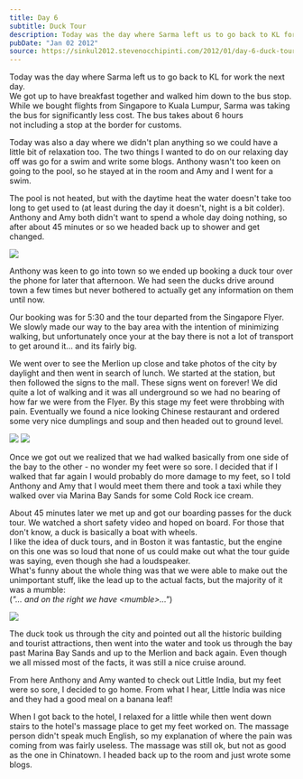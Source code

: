 ```yaml
---
title: Day 6
subtitle: Duck Tour
description: Today was the day where Sarma left us to go back to KL for work the next day.  We got up to have breakfast together and walked him down to ...
pubDate: "Jan 02 2012"
source: https://sinkul2012.stevenocchipinti.com/2012/01/day-6-duck-tour.html
---
```



Today was the day where Sarma left us to go back to KL for work the next day.  
We got up to have breakfast together and walked him down to the bus stop. While we bought flights from Singapore to Kuala Lumpur, Sarma was taking the bus for significantly less cost. The bus takes about 6 hours not including a stop at the border for customs.

Today was also a day where we didn't plan anything so we could have a little bit of relaxation too. The two things I wanted to do on our relaxing day off was go for a swim and write some blogs. Anthony wasn't too keen on going to the pool, so he stayed at in the room and Amy and I went for a swim.

The pool is not heated, but with the daytime heat the water doesn't take too long to get used to (at least during the day it doesn't, night is a bit colder). Anthony and Amy both didn't want to spend a whole day doing nothing, so after about 45 minutes or so we headed back up to shower and get changed.

<Img
  originalAspectRatio
  src="2011-singapore-kuala-lumpur/n9onq45zzy7rtlnp2zce.jpg"
/>

Anthony was keen to go into town so we ended up booking a duck tour over the phone for later that afternoon. We had seen the ducks drive around town a few times but never bothered to actually get any information on them until now.

Our booking was for 5:30 and the tour departed from the Singapore Flyer. We slowly made our way to the bay area with the intention of minimizing walking, but unfortunately once your at the bay there is not a lot of transport to get around it... and its fairly big.

We went over to see the Merlion up close and take photos of the city by daylight and then went in search of lunch. We started at the station, but then followed the signs to the mall. These signs went on forever! We did quite a lot of walking and it was all underground so we had no bearing of how far we were from the Flyer. By this stage my feet were throbbing with pain. Eventually we found a nice looking Chinese restaurant and ordered some very nice dumplings and soup and then headed out to ground level.

<Grid>
  <Img src="2011-singapore-kuala-lumpur/xcwtummvew1txaremdlt.jpg" />
  <Img src="2011-singapore-kuala-lumpur/ptdq7aiusgbujy167wai.jpg" />
</Grid>

Once we got out we realized that we had walked basically from one side of the bay to the other - no wonder my feet were so sore. I decided that if I walked that far again I would probably do more damage to my feet, so I told Anthony and Amy that I would meet them there and took a taxi while they walked over via Marina Bay Sands for some Cold Rock ice cream.

About 45 minutes later we met up and got our boarding passes for the duck tour. We watched a short safety video and hoped on board. For those that don't know, a duck is basically a boat with wheels.  
I like the idea of duck tours, and in Boston it was fantastic, but the engine on this one was so loud that none of us could make out what the tour guide was saying, even though she had a loudspeaker.  
What's funny about the whole thing was that we were able to make out the unimportant stuff, like the lead up to the actual facts, but the majority of it was a mumble:  
(_"... and on the right we have &lt;mumble>..."_)

<Img
  originalAspectRatio
  src="2011-singapore-kuala-lumpur/rdksp9f0ykzmpszwlh0s.jpg"
/>

The duck took us through the city and pointed out all the historic building and tourist attractions, then went into the water and took us through the bay past Marina Bay Sands and up to the Merlion and back again. Even though we all missed most of the facts, it was still a nice cruise around.

From here Anthony and Amy wanted to check out Little India, but my feet were so sore, I decided to go home. From what I hear, Little India was nice and they had a good meal on a banana leaf!

When I got back to the hotel, I relaxed for a little while then went down stairs to the hotel's massage place to get my feet worked on. The massage person didn't speak much English, so my explanation of where the pain was coming from was fairly useless. The massage was still ok, but not as good as the one in Chinatown. I headed back up to the room and just wrote some blogs.
